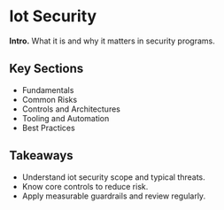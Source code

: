 # Iot Security

**Intro.** What it is and why it matters in security programs.

## Key Sections
- Fundamentals
- Common Risks
- Controls and Architectures
- Tooling and Automation
- Best Practices

## Takeaways
- Understand iot security scope and typical threats.
- Know core controls to reduce risk.
- Apply measurable guardrails and review regularly.
